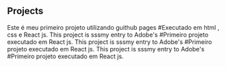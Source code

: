 

## Projects

<ProjectCard title="Site Andresa Alves Projetos" link="https://guguehub.github.io/andresaalves/" bg="linear-gradient(to right, #D4145A 0%, #FBB03B 100%)">
Este é meu primeiro projeto utilizando guithub pages #Executado em html , css e  React js.
</ProjectCard>

<ProjectCard title="Jogo da velha em React" link="https://www.behance.net/gallery/58937147/Freiheit" bg="linear-gradient(to right, #D4145A 0%, #FBB03B 100%)">
This project is sssmy entry to Adobe's #Primeiro projeto executado em React js.
</ProjectCard>

<ProjectCard title="Jogo da velha em React" link="https://www.behance.net/gallery/58937147/Freiheit" bg="linear-gradient(to right, #D4145A 0%, #FBB03B 100%)">
This project is sssmy entry to Adobe's #Primeiro projeto executado em React js.
</ProjectCard>

<ProjectCard title="Jogo da velha em React" link="https://www.behance.net/gallery/58937147/Freiheit" bg="linear-gradient(to right, #D4145A 0%, #FBB03B 100%)">
This project is sssmy entry to Adobe's #Primeiro projeto executado em React js.
</ProjectCard>